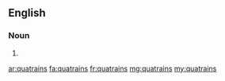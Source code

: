 ==English==

===Noun===
{{head|en|plural}}

# {{plural of|quatrain|lang=en|nocat=1}}

[[ar:quatrains]]
[[fa:quatrains]]
[[fr:quatrains]]
[[mg:quatrains]]
[[my:quatrains]]